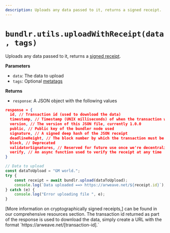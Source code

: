 ```yaml
---
description: Uploads any data passed to it, returns a signed receipt.
---
```



# `bundlr.utils.uploadWithReceipt(data, tags)`

Uploads any data passed to it, returns a [signed receipt](/learn/receipts).

**Parameters**

-   `data`: The data to upload
-   `tags`: Optional [metatags](/developer-docs/tags)

**Returns**

-   `response`: A JSON object with the following values

```json
response = {
  id, // Transaction id (used to download the data)
  timestamp, // Timestamp (UNIX milliseconds) of when the transaction was created and verified
  version, // The version of this JSON file, currently 1.0.0
  public, // Public key of the bundler node used
  signature, // A signed deep hash of the JSON receipt
  deadlineHeight, // The block number by which the transaction must be finalized on Arweave
  block, // Deprecated
  validatorSignatures, // Reserved for future use once we're decentralized
  verify, // An async function used to verify the receipt at any time
}
```

```js
// Data to upload
const dataToUpload = "GM world.";
try {
	const receipt = await bundlr.upload(dataToUpload);
	console.log(`Data uploaded ==> https://arweave.net/${receipt.id}`);
} catch (e) {
	console.log("Error uploading file ", e);
}
```

<Callout type="info" emoji="ℹ️">
	[More information on cryptographically signed receipts,] can be found in our
	comprehensive resources section.
</Callout>

<Callout type="info" emoji="ℹ️">
	The transaction id returned as part of the response is used to download the data,
	simply create a URL with the format `https://arweave.net/[transaction-id].`
</Callout>
